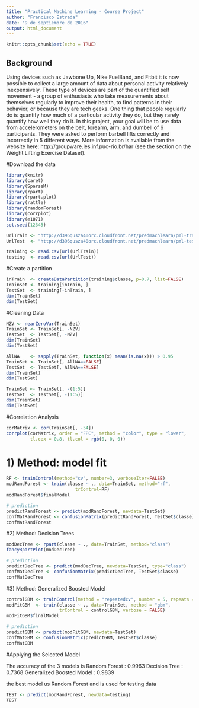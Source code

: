 ```yaml
---
title: "Practical Machine Learning - Course Project"
author: "Francisco Estrada"
date: "9 de septiembre de 2016"
output: html_document
---
```


```r
knitr::opts_chunk$set(echo = TRUE)
```

## Background

Using devices such as Jawbone Up, Nike FuelBand, and Fitbit it is now possible to collect a large amount of data about personal activity relatively inexpensively. These type of devices are part of the quantified self movement - a group of enthusiasts who take measurements about themselves regularly to improve their health, to find patterns in their behavior, or because they are tech geeks. One thing that people regularly do is quantify how much of a particular activity they do, but they rarely quantify how well they do it. In this project, your goal will be to use data from accelerometers on the belt, forearm, arm, and dumbell of 6 participants. They were asked to perform barbell lifts correctly and incorrectly in 5 different ways. More information is available from the website here: http://groupware.les.inf.puc-rio.br/har (see the section on the Weight Lifting Exercise Dataset).

#Download the data

```r
library(knitr)
library(caret)
library(SparseM)
library(rpart)
library(rpart.plot)
library(rattle)
library(randomForest)
library(corrplot)
library(e1071)
set.seed(12345)
```

```r
UrlTrain <- "http://d396qusza40orc.cloudfront.net/predmachlearn/pml-training.csv"
UrlTest  <- "http://d396qusza40orc.cloudfront.net/predmachlearn/pml-testing.csv"

training <- read.csv(url(UrlTrain))
testing  <- read.csv(url(UrlTest))
```

#Create a partition

```r
inTrain  <- createDataPartition(training$classe, p=0.7, list=FALSE)
TrainSet <- training[inTrain, ]
TestSet  <- training[-inTrain, ]
dim(TrainSet)
dim(TestSet)
```

#Cleaning Data

```r
NZV <- nearZeroVar(TrainSet)
TrainSet <- TrainSet[, -NZV]
TestSet  <- TestSet[, -NZV]
dim(TrainSet)
dim(TestSet)

AllNA    <- sapply(TrainSet, function(x) mean(is.na(x))) > 0.95
TrainSet <- TrainSet[, AllNA==FALSE]
TestSet  <- TestSet[, AllNA==FALSE]
dim(TrainSet)
dim(TestSet)

TrainSet <- TrainSet[, -(1:5)]
TestSet  <- TestSet[, -(1:5)]
dim(TrainSet)
dim(TestSet)
```

#Correlation Analysis
```r
corMatrix <- cor(TrainSet[, -54])
corrplot(corMatrix, order = "FPC", method = "color", type = "lower", 
         tl.cex = 0.8, tl.col = rgb(0, 0, 0))
```

# 1) Method: model fit

```r
RF <- trainControl(method="cv", number=3, verboseIter=FALSE)
modRandForest <- train(classe ~ ., data=TrainSet, method="rf",
                          trControl=RF)
modRandForest$finalModel

# prediction
predictRandForest <- predict(modRandForest, newdata=TestSet)
confMatRandForest <- confusionMatrix(predictRandForest, TestSet$classe)
confMatRandForest
```

#2) Method: Decision Trees

```r
modDecTree <- rpart(classe ~ ., data=TrainSet, method="class")
fancyRpartPlot(modDecTree)

# prediction
predictDecTree <- predict(modDecTree, newdata=TestSet, type="class")
confMatDecTree <- confusionMatrix(predictDecTree, TestSet$classe)
confMatDecTree
```

#3) Method: Generalized Boosted Model

```r
controlGBM <- trainControl(method = "repeatedcv", number = 5, repeats = 1)
modFitGBM  <- train(classe ~ ., data=TrainSet, method = "gbm",
                    trControl = controlGBM, verbose = FALSE)
modFitGBM$finalModel

# prediction
predictGBM <- predict(modFitGBM, newdata=TestSet)
confMatGBM <- confusionMatrix(predictGBM, TestSet$classe)
confMatGBM
```


#Applying the Selected Model 

The accuracy of the 3 models is
Random Forest : 0.9963
Decision Tree : 0.7368
Generalized Boosted Model : 0.9839

the best model us Random Forest and is used for testing data

```r
TEST <- predict(modRandForest, newdata=testing)
TEST
```


